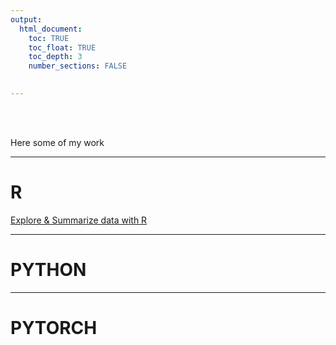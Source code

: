 ```yaml
---
output: 
  html_document:
    toc: TRUE
    toc_float: TRUE
    toc_depth: 3
    number_sections: FALSE
    

---
```


<br><br>

Here some of my work

***
# R

[Explore & Summarize data with R](./Explore_summarize_project/)

***

# PYTHON

***

# PYTORCH




